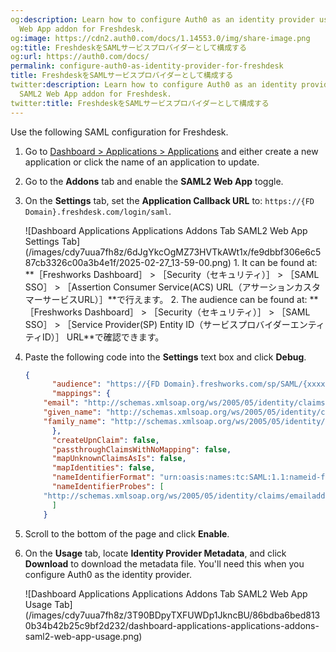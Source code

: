 ```yaml
---
og:description: Learn how to configure Auth0 as an identity provider using the SAML2
  Web App addon for Freshdesk.
og:image: https://cdn2.auth0.com/docs/1.14553.0/img/share-image.png
og:title: FreshdeskをSAMLサービスプロバイダーとして構成する
og:url: https://auth0.com/docs/
permalink: configure-auth0-as-identity-provider-for-freshdesk
title: FreshdeskをSAMLサービスプロバイダーとして構成する
twitter:description: Learn how to configure Auth0 as an identity provider using the
  SAML2 Web App addon for Freshdesk.
twitter:title: FreshdeskをSAMLサービスプロバイダーとして構成する
---
```


Use the following <Tooltip tip="Security Assertion Markup Language (SAML): Standardized protocol allowing two parties to exchange authentication information without a password." cta="View Glossary" href="/docs/glossary?term=SAML">SAML</Tooltip> configuration for Freshdesk.

1. Go to [Dashboard > Applications > Applications](https://manage.auth0.com/#/applications) and either create a new application or click the name of an application to update.
2. Go to the **Addons** tab and enable the **SAML2 Web App** toggle.
3. On the **Settings** tab, set the **Application Callback URL** to: `https://{FD Domain}.freshdesk.com/login/saml`.

   <Frame>![Dashboard Applications Applications Addons Tab SAML2 Web App Settings Tab](/images/cdy7uua7fh8z/6dJgYkcOgMZ73HVTkAWt1x/fe9dbbf306e6c587cb3326c00a3b4e1f/2025-02-27_13-59-00.png)</Frame>
   1. It can be found at:
      **［Freshworks Dashboard］ > ［Security（セキュリティ）］ > ［SAML SSO］ > ［Assertion Consumer Service(ACS) URL（アサーションカスタマーサービスURL）］**で行えます。
   2. The audience can be found at:
      **［Freshworks Dashboard］ > ［Security（セキュリティ）］ > ［SAML SSO］ > ［Service Provider(SP) Entity ID（サービスプロバイダーエンティティID）］ URL**で確認できます。
4. Paste the following code into the **Settings** text box and click **Debug**.

   ```json lines
   {
         "audience": "https://{FD Domain}.freshworks.com/sp/SAML/{xxxxxxxxxxxxxxxxxxx}/metadata",
         "mappings": {
       "email": "http://schemas.xmlsoap.org/ws/2005/05/identity/claims/emailaddress",
       "given_name": "http://schemas.xmlsoap.org/ws/2005/05/identity/claims/givenname",
       "family_name": "http://schemas.xmlsoap.org/ws/2005/05/identity/claims/surname"
         },
         "createUpnClaim": false,
         "passthroughClaimsWithNoMapping": false,
         "mapUnknownClaimsAsIs": false,
         "mapIdentities": false,
         "nameIdentifierFormat": "urn:oasis:names:tc:SAML:1.1:nameid-format:emailAddress",
         "nameIdentifierProbes": [
       "http://schemas.xmlsoap.org/ws/2005/05/identity/claims/emailaddress"
         ]
       }
   ```


   

   
5. Scroll to the bottom of the page and click **Enable**.
6. On the **Usage** tab, locate **Identity Provider Metadata**, and click **Download** to download the metadata file. You'll need this when you configure Auth0 as the identity provider.

   <Frame>![Dashboard Applications Applications Addons Tab SAML2 Web App Usage Tab](/images/cdy7uua7fh8z/3T90BDpyTXFUWDp1JkncBU/86bdba6bed8130b34b42b25c9bf2d232/dashboard-applications-applications-addons-saml2-web-app-usage.png)</Frame>